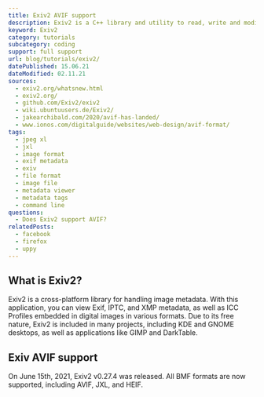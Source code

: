 ```yaml
---
title: Exiv2 AVIF support
description: Exiv2 is a C++ library and utility to read, write and modify image metadata. Learn how to read AVIF images within Exiv2.
keyword: Exiv2
category: tutorials
subcategory: coding
support: full support
url: blog/tutorials/exiv2/
datePublished: 15.06.21
dateModified: 02.11.21
sources:
  - exiv2.org/whatsnew.html
  - exiv2.org/
  - github.com/Exiv2/exiv2
  - wiki.ubuntuusers.de/Exiv2/
  - jakearchibald.com/2020/avif-has-landed/
  - www.ionos.com/digitalguide/websites/web-design/avif-format/
tags:
  - jpeg xl
  - jxl
  - image format
  - exif metadata
  - exiv
  - file format
  - image file
  - metadata viewer
  - metadata tags
  - command line
questions:
  - Does Exiv2 support AVIF?
relatedPosts:
  - facebook
  - firefox
  - uppy
---
```


## What is Exiv2?

Exiv2 is a cross-platform library for handling image metadata. With this application, you can view Exif, IPTC, and XMP metadata, as well as ICC Profiles embedded in digital images in various formats. Due to its free nature, Exiv2 is included in many projects, including KDE and GNOME desktops, as well as applications like GIMP and DarkTable.

## Exiv AVIF support

On June 15th, 2021, Exiv2 v0.27.4 was released. All BMF formats are now supported, including AVIF, JXL, and HEIF.
